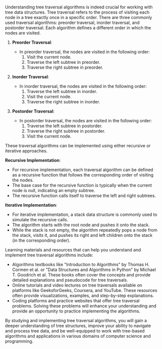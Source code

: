 Understanding tree traversal algorithms is indeed crucial for working with tree data structures. Tree traversal refers to the process of visiting each node in a tree exactly once in a specific order. There are three commonly used traversal algorithms: preorder traversal, inorder traversal, and postorder traversal. Each algorithm defines a different order in which the nodes are visited.

1. **Preorder Traversal**:
   - In preorder traversal, the nodes are visited in the following order:
     1. Visit the current node.
     2. Traverse the left subtree in preorder.
     3. Traverse the right subtree in preorder.

2. **Inorder Traversal**:
   - In inorder traversal, the nodes are visited in the following order:
     1. Traverse the left subtree in inorder.
     2. Visit the current node.
     3. Traverse the right subtree in inorder.

3. **Postorder Traversal**:
   - In postorder traversal, the nodes are visited in the following order:
     1. Traverse the left subtree in postorder.
     2. Traverse the right subtree in postorder.
     3. Visit the current node.

These traversal algorithms can be implemented using either recursive or iterative approaches.

**Recursive Implementation**:
- For recursive implementation, each traversal algorithm can be defined as a recursive function that follows the corresponding order of visiting the nodes.
- The base case for the recursive function is typically when the current node is null, indicating an empty subtree.
- The recursive function calls itself to traverse the left and right subtrees.

**Iterative Implementation**:
- For iterative implementation, a stack data structure is commonly used to simulate the recursive calls.
- The algorithm starts with the root node and pushes it onto the stack.
- While the stack is not empty, the algorithm repeatedly pops a node from the stack, visits it, and pushes its right and left children onto the stack (in the corresponding order).

Learning materials and resources that can help you understand and implement tree traversal algorithms include:

- Algorithms textbooks like "Introduction to Algorithms" by Thomas H. Cormen et al. or "Data Structures and Algorithms in Python" by Michael T. Goodrich et al. These books often cover the concepts and provide detailed explanations and pseudocode for tree traversals.
- Online tutorials and video lectures on tree traversals available on platforms like GeeksforGeeks, Coursera, and YouTube. These resources often provide visualizations, examples, and step-by-step explanations.
- Coding platforms and practice websites that offer tree traversal problems. Solving these problems will enhance your understanding and provide an opportunity to practice implementing the algorithms.

By studying and implementing tree traversal algorithms, you will gain a deeper understanding of tree structures, improve your ability to navigate and process tree data, and be well-equipped to work with tree-based algorithms and applications in various domains of computer science and programming.
